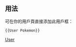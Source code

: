 {{Userbox
|border-c=gold
|border-s=1
|id=[[File:International Pokémon logo.svg|100px]]
|id-c=white
|id-fc=
|id-s=
|info={{lang|ja|ポケモン ゲットだぜーッ！}}<br />'''[[宝可梦系列|{{sans|1=<span style="color:pink;">Pokémon</span>}}]]'''[[:Category:喜歡寶可夢的維基人|<span style="color:violet;">入手了</span>]]！
|info-c=purple
|info-fc=silver
|info-s=10
}}<includeonly>[[Category:喜歡寶可夢的維基人|{{PAGENAME}}]]</includeonly><noinclude>{{Clear}}{{more|Wikipedia:用户框/动漫}}[[Category:精靈寶可夢系列模板|User]]

== 用法 ==
可在你的用戶頁直接添加此用戶框：
<pre>{{User Pokemon}}</pre>
</noinclude>